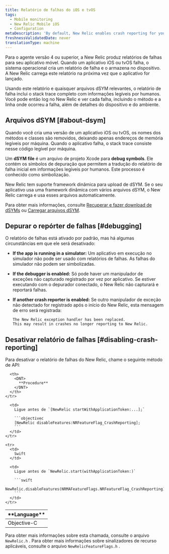 ```yaml
---
title: Relatório de falhas do iOS e tvOS
tags:
  - Mobile monitoring
  - New Relic Mobile iOS
  - Configuration
metaDescription: 'By default, New Relic enables crash reporting for your mobile iOS apps to help track and diagnose crashes.'
freshnessValidatedDate: never
translationType: machine
---
```


Para o agente versão 4 ou superior, a New Relic produz relatórios de falhas para seu aplicativo móvel. Quando um aplicativo iOS ou tvOS falha, o sistema operacional cria um relatório de falha e o armazena no dispositivo. A New Relic carrega este relatório na próxima vez que o aplicativo for lançado.

Usando este relatório e quaisquer arquivos dSYM relevantes, o relatório de falha inclui o stack trace completo com informações legíveis por humanos. Você pode então log no New Relic e ver cada falha, incluindo o método e a linha onde ocorreu a falha, além de detalhes do dispositivo e do ambiente.

## Arquivos dSYM [#about-dsym]

Quando você cria uma versão de um aplicativo iOS ou tvOS, os nomes dos métodos e classes são removidos, deixando apenas endereços de memória legíveis por máquina. Quando o aplicativo falha, o stack trace consiste nesse código legível por máquina.

Um <DNT>**dSYM file**</DNT> é um arquivo de projeto Xcode para <DNT>**debug symbols**</DNT>. Ele contém os símbolos de depuração que permitem a tradução do relatório de falha inicial em informações legíveis por humanos. Este processo é conhecido como simbolização.

New Relic tem suporte framework dinâmica para upload de dSYM. Se o seu aplicativo usa uma framework dinâmica com vários arquivos dSYM, o New Relic carrega e usa esses arquivos automaticamente.

Para obter mais informações, consulte [Recuperar e fazer download de dSYMs](/docs/mobile-monitoring/new-relic-mobile-ios/install-configure/retrieve-upload-dsyms) ou [Carregar arquivos dSYM](/docs/mobile-monitoring/new-relic-mobile-ios/install-configure/upload-dsyms-bitcode-apps).

## Depurar o repórter de falhas [#debugging]

O relatório de falhas está ativado por padrão, mas há algumas circunstâncias em que ele será desativado:

* <DNT>**If the app is running in a simulator:**</DNT> Um aplicativo em execução no simulador não pode ser usado com relatórios de falhas. As falhas do simulador não podem ser simbolizadas.

* <DNT>**If the debugger is enabled:**</DNT> Só pode haver um manipulador de exceções não capturado registrado por vez por aplicativo. Se estiver executando com o depurador conectado, o New Relic não capturará e reportará falhas.

* <DNT>**If another crash reporter is enabled:**</DNT> Se outro manipulador de exceção não detectado for registrado após o início do New Relic, esta mensagem de erro será registrada:

  ```
  The New Relic exception handler has been replaced. 
  This may result in crashes no longer reporting to New Relic.
  ```

## Desativar relatório de falhas [#disabling-crash-reporting]

Para desativar o relatório de falhas do New Relic, chame o seguinte método de API:

<table>
  <thead>
    <tr>
      <th style={{ width: "200px" }}>
        <DNT>
          **Language**
        </DNT>
      </th>

      <th>
        <DNT>
          **Procedure**
        </DNT>
      </th>
    </tr>
  </thead>

  <tbody>
    <tr>
      <td>
        Objective-C
      </td>

      <td>
        Ligue antes de `[NewRelic startWithApplicationToken:...];`

        ```objectivec
        [NewRelic disableFeatures:NRFeatureFlag_CrashReporting];
        ```
      </td>
    </tr>

    <tr>
      <td>
        Swift
      </td>

      <td>
        Ligue antes de `NewRelic.start(withApplicationToken:)`

        ```swift
        NewRelic.disableFeatures(NRMAFeatureFlags.NRFeatureFlag_CrashReporting)
        ```
      </td>
    </tr>
  </tbody>
</table>

Para obter mais informações sobre esta chamada, consulte o arquivo `NewRelic.h` . Para obter mais informações sobre sinalizadores de recurso aplicáveis, consulte o arquivo `NewRelicFeatureFlags.h` .